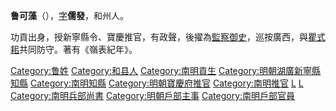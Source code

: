 '''鲁可藻'''（{{bd|?||?||}}），[[表字|字]]'''儒發'''，和州人。

功貢出身，授新寧縣令、寶慶推官，有政聲，後擢為[[監察御史|監察御史]]，巡按廣西，與[[瞿式耜|瞿式耜]]共同防守。著有《嶺表紀年》。

{{start box}}
{{s-off}}
{{s-before|[[劉平_(長安)|劉平]]}}
{{s-title|明朝新寧縣知縣|1644年－隆武年間}}
{{s-after|[[李登雲_(綏寧)|李登雲]]}}
{{end box}}

{{明朝人物小作品}}
[[Category:鲁姓|Category:鲁姓]]
[[Category:和县人|Category:和县人]]
[[Category:南明貢生|Category:南明貢生]]
[[Category:明朝湖廣新寧縣知縣|Category:明朝湖廣新寧縣知縣]]
[[Category:南明知縣|Category:南明知縣]]
[[Category:明朝寶慶府推官|Category:明朝寶慶府推官]]
[[Category:南明推官|Category:南明推官]]
[[Category:明朝四川道監察御史|L]]
[[Category:南明監察御史|L]]
[[Category:南明兵部尚書|Category:南明兵部尚書]]
[[Category:明朝戶部主事|Category:明朝戶部主事]]
[[Category:南明戶部官員|Category:南明戶部官員]]